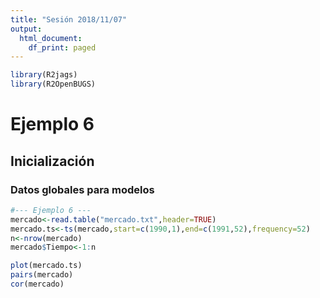```yaml
---
title: "Sesión 2018/11/07"
output:
  html_document:
    df_print: paged
---
```


```r
library(R2jags)
library(R2OpenBUGS)
```

# Ejemplo 6 {.tabset}

## Inicialización

### Datos globales para modelos

```r
#--- Ejemplo 6 ---
mercado<-read.table("mercado.txt",header=TRUE)
mercado.ts<-ts(mercado,start=c(1990,1),end=c(1991,52),frequency=52)
n<-nrow(mercado)
mercado$Tiempo<-1:n

plot(mercado.ts)
pairs(mercado)
cor(mercado)
```